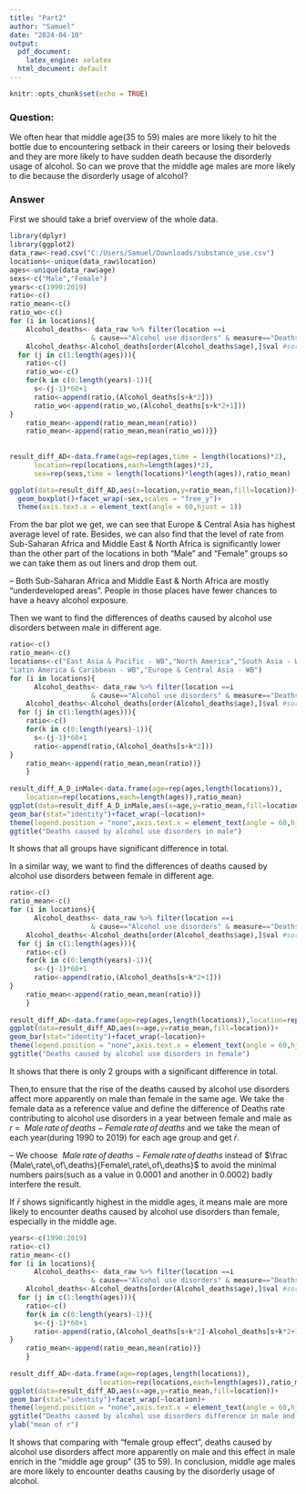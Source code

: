 ```yaml
---
title: "Part2"
author: "Samuel"
date: "2024-04-10"
output:
  pdf_document: 
    latex_engine: xelatex
  html_document: default
---
```


```r
knitr::opts_chunk$set(echo = TRUE)

```

### Question:
We often hear that middle age(35 to 59) males are more likely to hit the bottle due to encountering setback in their careers or losing their beloveds and they are more likely to have sudden death because the disorderly usage of alcohol. So can we prove that the middle age males are more likely to die because the disorderly usage of alcohol?

### Answer 

First we should take a brief overview of the whole data.
```r
library(dplyr)
library(ggplot2)
data_raw<-read.csv("C:/Users/Samuel/Downloads/substance_use.csv")
locations<-unique(data_raw$location)
ages<-unique(data_raw$age)
sexs<-c("Male","Female")
years<-c(1990:2019)
ratio<-c()
ratio_mean<-c()
ratio_wo<-c()
for (i in locations){
    Alcohol_deaths<- data_raw %>% filter(location ==i 
                    & cause=="Alcohol use disorders" & measure=="Deaths")
    Alcohol_deaths<-Alcohol_deaths[order(Alcohol_deaths$age),]$val #sorting by year
  for (j in c(1:length(ages))){
    ratio<-c()
    ratio_wo<-c()
    for(k in c(0:length(years)-1)){
      s<-(j-1)*60+1
      ratio<-append(ratio,(Alcohol_deaths[s+k*2]))
      ratio_wo<-append(ratio_wo,(Alcohol_deaths[s+k*2+1]))
}
    ratio_mean<-append(ratio_mean,mean(ratio))
    ratio_mean<-append(ratio_mean,mean(ratio_wo))}}
    
    
result_diff_AD<-data.frame(age=rep(ages,time = length(locations)*2),
      location=rep(locations,each=length(ages)*2),
      sex=rep(sexs,time = length(locations)*length(ages)),ratio_mean)

ggplot(data=result_diff_AD,aes(x=location,y=ratio_mean,fill=location))+
  geom_boxplot()+facet_wrap(~sex,scales = "free_y")+
  theme(axis.text.x = element_text(angle = 60,hjust = 1))
```
From the bar plot we get, we can see that Europe & Central Asia has highest average level of rate. Besides, we can also find that the level of rate from Sub-Saharan Africa and Middle East & North Africa is significantly lower than the other part of the locations in both "Male" and "Female" groups so we can take them as out liners and drop them out.

-- Both Sub-Saharan Africa and Middle East & North Africa are mostly "underdeveloped areas". People in those places have fewer chances to have a heavy alcohol exposure.

Then we want to find the differences of deaths caused by alcohol use disorders between male in different age.

```r
ratio<-c()
ratio_mean<-c()
locations<-c("East Asia & Pacific - WB","North America","South Asia - WB",
"Latin America & Caribbean - WB","Europe & Central Asia - WB")
for (i in locations){
      Alcohol_deaths<- data_raw %>% filter(location ==i 
                    & cause=="Alcohol use disorders" & measure=="Deaths")
    Alcohol_deaths<-Alcohol_deaths[order(Alcohol_deaths$age),]$val #sorting by year
  for (j in c(1:length(ages))){
    ratio<-c()
    for(k in c(0:length(years)-1)){
      s<-(j-1)*60+1
      ratio<-append(ratio,(Alcohol_deaths[s+k*2]))
}
    ratio_mean<-append(ratio_mean,mean(ratio))}
    }
    
result_diff_A_D_inMale<-data.frame(age=rep(ages,length(locations)),
    location=rep(locations,each=length(ages)),ratio_mean)
ggplot(data=result_diff_A_D_inMale,aes(x=age,y=ratio_mean,fill=location))+
geom_bar(stat="identity")+facet_wrap(~location)+
theme(legend.position = "none",axis.text.x = element_text(angle = 60,hjust = 1))+
ggtitle("Deaths caused by alcohol use disorders in male")
```
It shows that all groups have significant difference in total.

In a similar way, we want to find the differences of deaths caused by alcohol use disorders between female in different age.
```r
ratio<-c()
ratio_mean<-c()
for (i in locations){
      Alcohol_deaths<- data_raw %>% filter(location ==i 
                    & cause=="Alcohol use disorders" & measure=="Deaths")
    Alcohol_deaths<-Alcohol_deaths[order(Alcohol_deaths$age),]$val #sorting by year
  for (j in c(1:length(ages))){
    ratio<-c()
    for(k in c(0:length(years)-1)){
      s<-(j-1)*60+1
      ratio<-append(ratio,(Alcohol_deaths[s+k*2+1]))
}
    ratio_mean<-append(ratio_mean,mean(ratio))}
    }
    
result_diff_AD<-data.frame(age=rep(ages,length(locations)),location=rep(locations,each=length(ages)),ratio_mean)
ggplot(data=result_diff_AD,aes(x=age,y=ratio_mean,fill=location))+
geom_bar(stat="identity")+facet_wrap(~location)+
theme(legend.position = "none",axis.text.x = element_text(angle = 60,hjust = 1))+
ggtitle("Deaths caused by alcohol use disorders in female")
```
It shows that there is only 2 groups with a significant difference in total.


Then,to ensure that the rise of the deaths caused by alcohol use disorders affect more apparently on male than female in the same age. We take the female data as a reference value and define the difference of Deaths rate contributing to alcohol use disorders in a year between female and male as $r$ = $\ Male\,rate\,of\,deaths-Female\,rate\,of\,deaths$ and we take the mean of each year(during 1990 to 2019) for each age group and get $\bar{r}$. 

-- We choose $\ Male\,rate\,of\,deaths-Female\,rate\,of\,deaths$ instead of $\frac   {Male\,rate\,of\,deaths}{Female\,rate\,of\,deaths}$ to avoid the minimal numbers pairs(such as a value in 0.0001 and another in 0.0002) badly interfere the result.

If $\bar{r}$ shows significantly highest in the middle ages, it means male are more likely to encounter deaths caused by alcohol use disorders than female, especially in the middle age.
```r
years<-c(1990:2019)
ratio<-c()
ratio_mean<-c()
for (i in locations){
      Alcohol_deaths<- data_raw %>% filter(location ==i 
                    & cause=="Alcohol use disorders" & measure=="Deaths")
    Alcohol_deaths<-Alcohol_deaths[order(Alcohol_deaths$age),]$val #sorting by year
  for (j in c(1:length(ages))){
    ratio<-c()
    for(k in c(0:length(years)-1)){
      s<-(j-1)*60+1
      ratio<-append(ratio,(Alcohol_deaths[s+k*2]-Alcohol_deaths[s+k*2+1]))
}
    ratio_mean<-append(ratio_mean,mean(ratio))}
    }
    
result_diff_AD<-data.frame(age=rep(ages,length(locations)),
                      location=rep(locations,each=length(ages)),ratio_mean)
ggplot(data=result_diff_AD,aes(x=age,y=ratio_mean,fill=location))+
geom_bar(stat="identity")+facet_wrap(~location)+
theme(legend.position = "none",axis.text.x = element_text(angle = 60,hjust = 1))+
ggtitle("Deaths caused by alcohol use disorders difference in male and female")+
ylab("mean of r")
```
It shows that comparing with "female group effect", deaths caused by alcohol use disorders affect more apparently on male and this effect in male enrich in the "middle age group" (35 to 59). In conclusion, middle age males are more likely to encounter deaths causing by the disorderly usage of alcohol.






